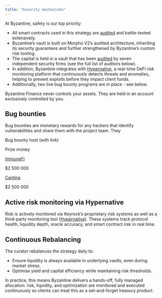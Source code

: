 ```yaml
---
title: "Security mechanisms"
---
```


At Byzantine, safety is our top priority:

- All smart contracts used in this strategy are [audited](/documentation/asset-protection/security-audits) and battle-tested extensively.
- Byzantine’s vault is built on Morpho V2’s audited architecture, inheriting its security guarantees and further strengthened by Byzantine’s custom risk tooling.
- The capital is held in a vault that has been [audited](/documentation/asset-protection/security-audits) by seven independent security firms (see the full list of auditors below).
- In addition, Byzantine integrates with [Hypernative](https://www.hypernative.io/), a real-time DeFi risk monitoring platform that continuously detects threats and anomalies, helping to prevent exploits before they impact client funds.
- Additionally, two live bug bounty programs are in place - see below.

Byzantine Finance never controls your assets. They are held in an account exclusively controlled by you.

## Bug bounties

Bug bounties are monetary rewards for any hackers that identify vulnerabilities and share them with the project team. They

Bug bounty host (with link)

Prize money

[ImmuneFi](https://immunefi.com/bug-bounty/morpho/information/)

\$2 500 000

[Cantina](https://cantina.xyz/bounties/35a5f0a1-2ffd-432c-8f3b-77d169add8c3)

\$2 500 000

## Active risk monitoring via Hypernative

Risk is actively monitored via Keyrock’s proprietary risk systems as well as a third-party monitoring tool ([Hypernative](https://www.hypernative.io/)). These systems track protocol health, liquidity depth, oracle accuracy, and smart contract risk in real time.

## Continuous Rebalancing

The curator rebalances the strategy daily to:

- Ensure liquidity is always available in underlying vaults, even during market stress.
- Optimise yield and capital efficiency while maintaining risk thresholds.

In practice, this means Byzantine delivers a hands-off, fully managed allocation: risk, liquidity, and optimization are monitored and executed continuously so clients can treat this as a set-and-forget treasury product.